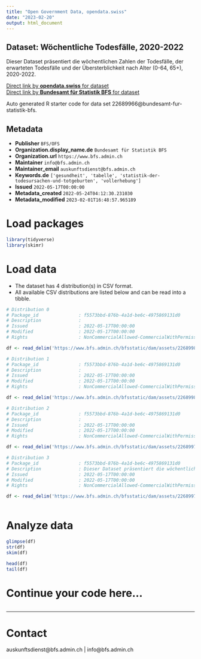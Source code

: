 ```yaml
---
title: "Open Government Data, opendata.swiss"
date: "2023-02-20"
output: html_document
---
```


## Dataset: Wöchentliche Todesfälle, 2020-2022

Dieser Dataset präsentiert die wöchentlichen Zahlen der Todesfälle, der erwarteten Todesfälle und der Übersterblichkeit nach Alter (0-64, 65+), 2020-2022.

[Direct link by **opendata.swiss** for dataset](https://opendata.swiss/de/dataset/wochentliche-todesfalle-2020-20223)<br>
[Direct link by **Bundesamt für Statistik BFS** for dataset](https://www.bfs.admin.ch/asset/de/ts-d-14.03.04.03-wr)

Auto generated R starter code for data set 22689966@bundesamt-fur-statistik-bfs.

## Metadata

- **Publisher** `BFS/OFS`
- **Organization.display_name.de** `Bundesamt für Statistik BFS`
- **Organization.url** `https://www.bfs.admin.ch`
- **Maintainer** `info@bfs.admin.ch`
- **Maintainer_email** `auskunftsdienst@bfs.admin.ch`
- **Keywords.de** `['gesundheit', 'tabelle', 'statistik-der-todesursachen-und-totgeburten', 'vollerhebung']`
- **Issued** `2022-05-17T00:00:00`
- **Metadata_created** `2022-05-24T04:12:30.231030`
- **Metadata_modified** `2023-02-01T16:48:57.965189`


# Load packages

```r

library(tidyverse)
library(skimr)

```

# Load data

-   The dataset has 4 distribution(s) in CSV format.
-   All available CSV distributions are listed below and can be read into a tibble.

```r

# Distribution 0
# Package_id               : f5573bbd-876b-4a1d-be6c-4975869131d0
# Description              : 
# Issued                   : 2022-05-17T00:00:00
# Modified                 : 2022-05-17T00:00:00
# Rights                   : NonCommercialAllowed-CommercialWithPermission-ReferenceRequired

df <- read_delim('https://www.bfs.admin.ch/bfsstatic/dam/assets/22689984/master')

# Distribution 1
# Package_id               : f5573bbd-876b-4a1d-be6c-4975869131d0
# Description              : 
# Issued                   : 2022-05-17T00:00:00
# Modified                 : 2022-05-17T00:00:00
# Rights                   : NonCommercialAllowed-CommercialWithPermission-ReferenceRequired

df <- read_delim('https://www.bfs.admin.ch/bfsstatic/dam/assets/22689986/master')

# Distribution 2
# Package_id               : f5573bbd-876b-4a1d-be6c-4975869131d0
# Description              : 
# Issued                   : 2022-05-17T00:00:00
# Modified                 : 2022-05-17T00:00:00
# Rights                   : NonCommercialAllowed-CommercialWithPermission-ReferenceRequired

df <- read_delim('https://www.bfs.admin.ch/bfsstatic/dam/assets/22689977/master')

# Distribution 3
# Package_id               : f5573bbd-876b-4a1d-be6c-4975869131d0
# Description              : Dieser Dataset präsentiert die wöchentlichen Zahlen der Todesfälle, der erwarteten Todesfälle und der Übersterblichkeit nach Alter (0-64, 65+), 2020-2022.
# Issued                   : 2022-05-17T00:00:00
# Modified                 : 2022-05-17T00:00:00
# Rights                   : NonCommercialAllowed-CommercialWithPermission-ReferenceRequired

df <- read_delim('https://www.bfs.admin.ch/bfsstatic/dam/assets/22689972/master')



```

# Analyze data

```r

glimpse(df)
str(df)
skim(df)

head(df)
tail(df)

```

# Continue your code here...

```r

```

------------------------------------------------------------------------

# Contact

auskunftsdienst@bfs.admin.ch | info@bfs.admin.ch
